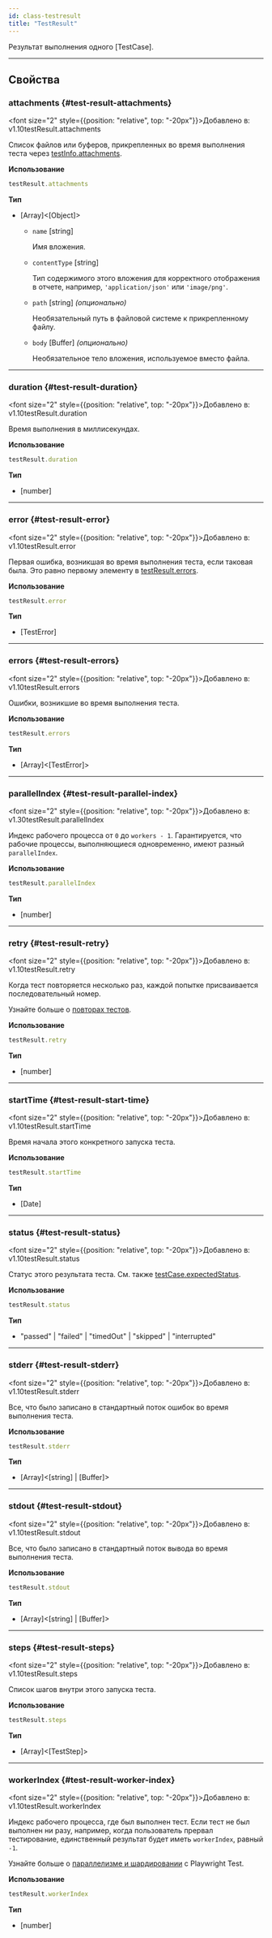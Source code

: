 ```yaml
---
id: class-testresult
title: "TestResult"
---
```


Результат выполнения одного [TestCase].

---

## Свойства

### attachments {#test-result-attachments}

<font size="2" style={{position: "relative", top: "-20px"}}>Добавлено в: v1.10</font><x-search>testResult.attachments</x-search>

Список файлов или буферов, прикрепленных во время выполнения теста через [testInfo.attachments](/api/class-testinfo.mdx#test-info-attachments).

**Использование**

```js
testResult.attachments
```

**Тип**
- [Array]&lt;[Object]&gt;
  - `name` [string]
    
    Имя вложения.
  - `contentType` [string]
    
    Тип содержимого этого вложения для корректного отображения в отчете, например, `'application/json'` или `'image/png'`.
  - `path` [string] *(опционально)*
    
    Необязательный путь в файловой системе к прикрепленному файлу.
  - `body` [Buffer] *(опционально)*
    
    Необязательное тело вложения, используемое вместо файла.

---

### duration {#test-result-duration}

<font size="2" style={{position: "relative", top: "-20px"}}>Добавлено в: v1.10</font><x-search>testResult.duration</x-search>

Время выполнения в миллисекундах.

**Использование**

```js
testResult.duration
```

**Тип**
- [number]

---

### error {#test-result-error}

<font size="2" style={{position: "relative", top: "-20px"}}>Добавлено в: v1.10</font><x-search>testResult.error</x-search>

Первая ошибка, возникшая во время выполнения теста, если таковая была. Это равно первому элементу в [testResult.errors](/api/class-testresult.mdx#test-result-errors).

**Использование**

```js
testResult.error
```

**Тип**
- [TestError]

---

### errors {#test-result-errors}

<font size="2" style={{position: "relative", top: "-20px"}}>Добавлено в: v1.10</font><x-search>testResult.errors</x-search>

Ошибки, возникшие во время выполнения теста.

**Использование**

```js
testResult.errors
```

**Тип**
- [Array]&lt;[TestError]&gt;

---

### parallelIndex {#test-result-parallel-index}

<font size="2" style={{position: "relative", top: "-20px"}}>Добавлено в: v1.30</font><x-search>testResult.parallelIndex</x-search>

Индекс рабочего процесса от `0` до `workers - 1`. Гарантируется, что рабочие процессы, выполняющиеся одновременно, имеют разный `parallelIndex`.

**Использование**

```js
testResult.parallelIndex
```

**Тип**
- [number]

---

### retry {#test-result-retry}

<font size="2" style={{position: "relative", top: "-20px"}}>Добавлено в: v1.10</font><x-search>testResult.retry</x-search>

Когда тест повторяется несколько раз, каждой попытке присваивается последовательный номер.

Узнайте больше о [повторах тестов](../test-retries.mdx#retries).

**Использование**

```js
testResult.retry
```

**Тип**
- [number]

---

### startTime {#test-result-start-time}

<font size="2" style={{position: "relative", top: "-20px"}}>Добавлено в: v1.10</font><x-search>testResult.startTime</x-search>

Время начала этого конкретного запуска теста.

**Использование**

```js
testResult.startTime
```

**Тип**
- [Date]

---

### status {#test-result-status}

<font size="2" style={{position: "relative", top: "-20px"}}>Добавлено в: v1.10</font><x-search>testResult.status</x-search>

Статус этого результата теста. См. также [testCase.expectedStatus](/api/class-testcase.mdx#test-case-expected-status).

**Использование**

```js
testResult.status
```

**Тип**
- "passed" | "failed" | "timedOut" | "skipped" | "interrupted"

---

### stderr {#test-result-stderr}

<font size="2" style={{position: "relative", top: "-20px"}}>Добавлено в: v1.10</font><x-search>testResult.stderr</x-search>

Все, что было записано в стандартный поток ошибок во время выполнения теста.

**Использование**

```js
testResult.stderr
```

**Тип**
- [Array]&lt;[string] | [Buffer]&gt;

---

### stdout {#test-result-stdout}

<font size="2" style={{position: "relative", top: "-20px"}}>Добавлено в: v1.10</font><x-search>testResult.stdout</x-search>

Все, что было записано в стандартный поток вывода во время выполнения теста.

**Использование**

```js
testResult.stdout
```

**Тип**
- [Array]&lt;[string] | [Buffer]&gt;

---

### steps {#test-result-steps}

<font size="2" style={{position: "relative", top: "-20px"}}>Добавлено в: v1.10</font><x-search>testResult.steps</x-search>

Список шагов внутри этого запуска теста.

**Использование**

```js
testResult.steps
```

**Тип**
- [Array]&lt;[TestStep]&gt;

---

### workerIndex {#test-result-worker-index}

<font size="2" style={{position: "relative", top: "-20px"}}>Добавлено в: v1.10</font><x-search>testResult.workerIndex</x-search>

Индекс рабочего процесса, где был выполнен тест. Если тест не был выполнен ни разу, например, когда пользователь прервал тестирование, единственный результат будет иметь `workerIndex`, равный `-1`.

Узнайте больше о [параллелизме и шардировании](../test-parallel.mdx) с Playwright Test.

**Использование**

```js
testResult.workerIndex
```

**Тип**
- [number]